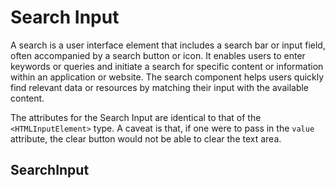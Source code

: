 

<Meta of={SearchInputStories} />

# Search Input

A search is a user interface element that includes a search bar or input field, often accompanied by a search button or icon. It enables users to enter keywords or queries and initiate a search for specific content or information within an application or website. The search component helps users quickly find relevant data or resources by matching their input with the available content.

<Canvas of={SearchInputStories.Default} />

The attributes for the Search Input are identical to that of the `<HTMLInputElement>` type. A caveat is that, if one were to pass in the `value` attribute, the clear button would not be able to clear the text area.

## SearchInput

```ts
import React from 'react'
import SearchOutline from '@/assets/build/search-outline.icon'
import ClearIcon from '@/assets/build/x-outline.icon'
import { cn } from '@/lib/utils'
import { cva } from 'class-variance-authority'

const searchVariants = cva([
  [
    'flex',
    'border border-[1px]',
    'border-border-subtle',
    'rounded-lg',
    'overflow-hidden',
    'p-3',
    'gap-[6px]',
    'focus-within:border-border-focus',
    'hover:border-border-hover',
    'focus-within:hover:border-border-focus',
    'bg-background-alt',
    'dark:text-foreground-muted-dark',
    'dark:border-border-subtle-dark',
    'dark:bg-background-alt-dark',
    'dark:hover:border-border-hover-dark',
    'dark:focus-within:border-border-focus-dark',
    'dark:focus-within:hover:border-border-focus-dark'
  ],
  [
    '[&>*]:bg-transparent',
    '[&>input:focus]:outline-none',
    '[&>input]:self-stretch',
    '[&>input]:items-center',
    '[&>input]:flex',
    '[&>input]:flex-grow'
  ],
  ['[&>button]:ml-6']
])

interface SearchInputProps extends React.HTMLProps<HTMLInputElement> {}

const SearchInput = React.forwardRef<HTMLInputElement, SearchInputProps>(
  ({ className, ...props }, ref) => {
    return (
      <form className={cn(searchVariants(), className)}>
        <span>
          <SearchOutline />
        </span>
        <input required type="text" ref={ref} {...props} className="peer" />
        <button type="reset" className="peer-invalid:invisible">
          <ClearIcon />
        </button>
      </form>
    )
  }
)

export { SearchInput, SearchInputProps }


```

